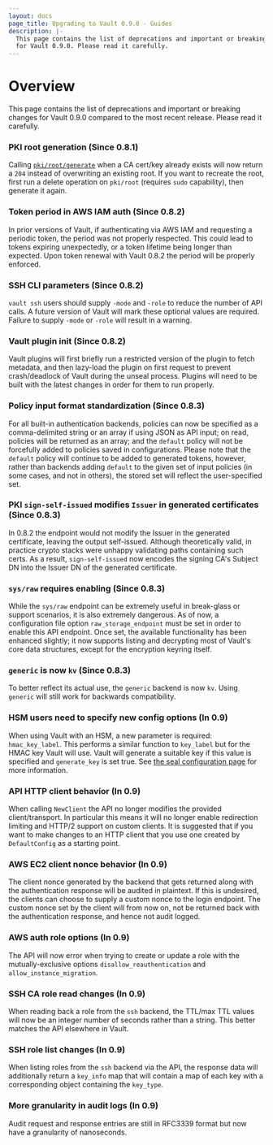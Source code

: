 ```yaml
---
layout: docs
page_title: Upgrading to Vault 0.9.0 - Guides
description: |-
  This page contains the list of deprecations and important or breaking changes
  for Vault 0.9.0. Please read it carefully.
---
```


# Overview

This page contains the list of deprecations and important or breaking changes
for Vault 0.9.0 compared to the most recent release. Please read it carefully.

### PKI root generation (Since 0.8.1)

Calling [`pki/root/generate`][generate-root] when a CA cert/key already exists will now return a
`204` instead of overwriting an existing root. If you want to recreate the
root, first run a delete operation on `pki/root` (requires `sudo` capability),
then generate it again.

### Token period in AWS IAM auth (Since 0.8.2)

In prior versions of Vault, if authenticating via AWS IAM and requesting a
periodic token, the period was not properly respected. This could lead to
tokens expiring unexpectedly, or a token lifetime being longer than expected.
Upon token renewal with Vault 0.8.2 the period will be properly enforced.

### SSH CLI parameters (Since 0.8.2)

`vault ssh` users should supply `-mode` and `-role` to reduce the number of API
calls. A future version of Vault will mark these optional values are required.
Failure to supply `-mode` or `-role` will result in a warning.

### Vault plugin init (Since 0.8.2)

Vault plugins will first briefly run a restricted version of the plugin to
fetch metadata, and then lazy-load the plugin on first request to prevent
crash/deadlock of Vault during the unseal process. Plugins will need to be
built with the latest changes in order for them to run properly.

### Policy input format standardization (Since 0.8.3)

For all built-in authentication backends, policies can now be specified as a
comma-delimited string or an array if using JSON as API input; on read,
policies will be returned as an array; and the `default` policy will not be
forcefully added to policies saved in configurations. Please note that the
`default` policy will continue to be added to generated tokens, however, rather
than backends adding `default` to the given set of input policies (in some
cases, and not in others), the stored set will reflect the user-specified set.

### PKI `sign-self-issued` modifies `Issuer` in generated certificates (Since 0.8.3)

In 0.8.2 the endpoint would not modify the Issuer in the generated certificate,
leaving the output self-issued. Although theoretically valid, in practice
crypto stacks were unhappy validating paths containing such certs. As a result,
`sign-self-issued` now encodes the signing CA's Subject DN into the Issuer DN
of the generated certificate.

### `sys/raw` requires enabling (Since 0.8.3)

While the `sys/raw` endpoint can be extremely useful in break-glass or support
scenarios, it is also extremely dangerous. As of now, a configuration file
option `raw_storage_endpoint` must be set in order to enable this API endpoint.
Once set, the available functionality has been enhanced slightly; it now
supports listing and decrypting most of Vault's core data structures, except
for the encryption keyring itself.

### `generic` is now `kv` (Since 0.8.3)

To better reflect its actual use, the `generic` backend is now `kv`. Using
`generic` will still work for backwards compatibility.

### HSM users need to specify new config options (In 0.9)

When using Vault with an HSM, a new parameter is required: `hmac_key_label`.
This performs a similar function to `key_label` but for the HMAC key Vault will
use. Vault will generate a suitable key if this value is specified and
`generate_key` is set true. See [the seal configuration page][pkcs11-seal] for
more information.

### API HTTP client behavior (In 0.9)

When calling `NewClient` the API no longer modifies the provided
client/transport. In particular this means it will no longer enable redirection
limiting and HTTP/2 support on custom clients. It is suggested that if you want
to make changes to an HTTP client that you use one created by `DefaultConfig`
as a starting point.

### AWS EC2 client nonce behavior (In 0.9)

The client nonce generated by the backend that gets returned along with the
authentication response will be audited in plaintext. If this is undesired, the
clients can choose to supply a custom nonce to the login endpoint. The custom
nonce set by the client will from now on, not be returned back with the
authentication response, and hence not audit logged.

### AWS auth role options (In 0.9)

The API will now error when trying to create or update a role with the
mutually-exclusive options `disallow_reauthentication` and
`allow_instance_migration`.

### SSH CA role read changes (In 0.9)

When reading back a role from the `ssh` backend, the TTL/max TTL values will
now be an integer number of seconds rather than a string. This better matches
the API elsewhere in Vault.

### SSH role list changes (In 0.9)

When listing roles from the `ssh` backend via the API, the response data will
additionally return a `key_info` map that will contain a map of each key with a
corresponding object containing the `key_type`.

### More granularity in audit logs (In 0.9)

Audit request and response entries are still in RFC3339 format but now have a
granularity of nanoseconds.

[generate-root]: /api-docs/secret/pki#generate-root
[pkcs11-seal]: /docs/configuration/seal/pkcs11
